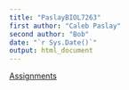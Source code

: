 ```yaml
---
title: "PaslayBIOL7263"
first author: "Caleb Paslay"
second author: "Bob"
date: "`r Sys.Date()`"
output: html_document
---
```


[Assignments](Assignments/Assigment-1.html)
